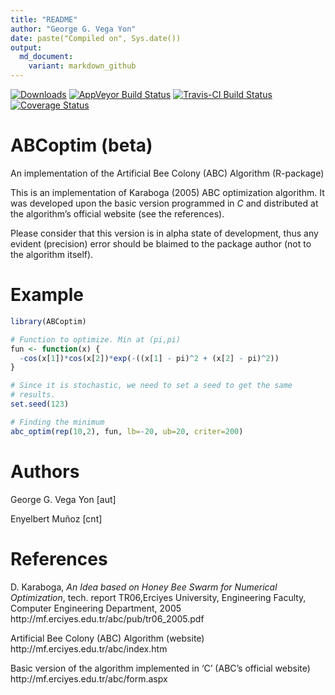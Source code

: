 ```yaml
---
title: "README"
author: "George G. Vega Yon"
date: paste("Compiled on", Sys.date())
output: 
  md_document:
    variant: markdown_github
---
```


[![Downloads](http://cranlogs.r-pkg.org/badges/ABCoptim)](http://cran.rstudio.com/web/packages/ABCoptim/index.html)
[![AppVeyor Build Status](https://ci.appveyor.com/api/projects/status/github/gvegayon/ABCoptim?branch=master&svg=true)](https://ci.appveyor.com/project/gvegayon/ABCoptim)
[![Travis-CI Build Status](https://travis-ci.org/gvegayon/ABCoptim.svg?branch=master)](https://travis-ci.org/gvegayon/ABCoptim)
[![Coverage Status](https://img.shields.io/codecov/c/github/gvegayon/ABCoptim/master.svg)](https://codecov.io/github/gvegayon/ABCoptim?branch=master)

ABCoptim (beta)
===============

An implementation of the Artificial Bee Colony (ABC) Algorithm (R-package)

This is an implementation of Karaboga (2005) ABC optimization algorithm. It was developed upon the basic version programmed in *C* and distributed at the algorithm's official website (see the references).
  
Please consider that this version is in alpha state of development, thus any evident (precision) error should be blaimed to the package author (not to the algorithm itself).

# Example

```r
library(ABCoptim)

# Function to optimize. Min at (pi,pi)
fun <- function(x) {
  -cos(x[1])*cos(x[2])*exp(-((x[1] - pi)^2 + (x[2] - pi)^2))
}

# Since it is stochastic, we need to set a seed to get the same
# results.
set.seed(123)

# Finding the minimum
abc_optim(rep(10,2), fun, lb=-20, ub=20, criter=200)
```


Authors
=======
George G. Vega Yon [aut]

Enyelbert Muñoz [cnt]

References
==========
D. Karaboga, _An Idea based on Honey Bee Swarm for Numerical Optimization_, tech. report TR06,Erciyes University, Engineering Faculty, Computer Engineering Department, 2005 http://mf.erciyes.edu.tr/abc/pub/tr06_2005.pdf

Artificial Bee Colony (ABC) Algorithm (website) http://mf.erciyes.edu.tr/abc/index.htm

Basic version of the algorithm implemented in 'C' (ABC's official website) http://mf.erciyes.edu.tr/abc/form.aspx
